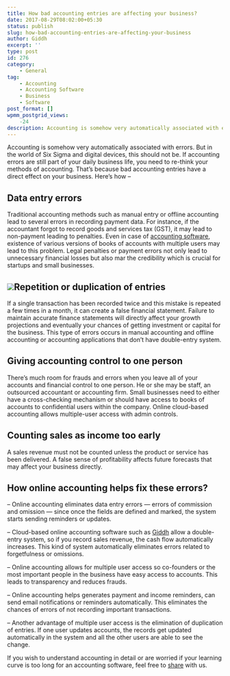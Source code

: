 ```yaml
---
title: How bad accounting entries are affecting your business?
date: 2017-08-29T08:02:00+05:30
status: publish
slug: how-bad-accounting-entries-are-affecting-your-business
author: Giddh
excerpt: ''
type: post
id: 276
category:
    - General
tag:
    - Accounting
    - Accounting Software
    - Business
    - Software
post_format: []
wpmm_postgrid_views:
    -24
description: Accounting is somehow very automatically associated with errors. But in the world of Six Sigma and digital devices, this should not be.If accounting errors are still part of your daily business life,
---
```

Accounting is somehow very automatically associated with errors. But in the world of Six Sigma and digital devices, this should not be. If accounting errors are still part of your daily business life, you need to re-think your methods of accounting. That’s because bad accounting entries have a direct effect on your business. Here’s how –

**Data entry errors**
---------------------

Traditional accounting methods such as manual entry or offline accounting lead to several errors in recording payment data. For instance, if the accountant forgot to record goods and services tax (GST), it may lead to non-payment leading to penalties. Even in case of [accounting software](https://giddh.com/), existence of various versions of books of accounts with multiple users may lead to this problem. Legal penalties or payment errors not only lead to unnecessary financial losses but also mar the credibility which is crucial for startups and small businesses.

<img class="wp-block-image size-large" src = "https://miro.medium.com/max/2112/1*0AR2GUqXil66FjMGic0xpg.jpeg" />**Repetition or duplication of entries**
----------------------------------------

If a single transaction has been recorded twice and this mistake is repeated a few times in a month, it can create a false financial statement. Failure to maintain accurate finance statements will directly affect your growth projections and eventually your chances of getting investment or capital for the business. This type of errors occurs in manual accounting and offline accounting or accounting applications that don’t have double-entry system.

**Giving accounting control to one person**
-------------------------------------------

There’s much room for frauds and errors when you leave all of your accounts and financial control to one person. He or she may be staff, an outsourced accountant or accounting firm. Small businesses need to either have a cross-checking mechanism or should have access to books of accounts to confidential users within the company. Online cloud-based accounting allows multiple-user access with admin controls.

**Counting sales as income too early**
--------------------------------------

A sales revenue must not be counted unless the product or service has been delivered. A false sense of profitability affects future forecasts that may affect your business directly.

**How online accounting helps fix these errors?**
-------------------------------------------------

– Online accounting eliminates data entry errors — errors of commission and omission — since once the fields are defined and marked, the system starts sending reminders or updates.

– Cloud-based online accounting software such as [Giddh](https://giddh.com/) allow a double-entry system, so if you record sales revenue, the cash flow automatically increases. This kind of system automatically eliminates errors related to forgetfulness or omissions.

– Online accounting allows for multiple user access so co-founders or the most important people in the business have easy access to accounts. This leads to transparency and reduces frauds.

– Online accounting helps generates payment and income reminders, can send email notifications or reminders automatically. This eliminates the chances of errors of not recording important transactions.

– Another advantage of multiple user access is the elimination of duplication of entries. If one user updates accounts, the records get updated automatically in the system and all the other users are able to see the change.

If you wish to understand accounting in detail or are worried if your learning curve is too long for an accounting software, feel free to [share](/contact) with us.